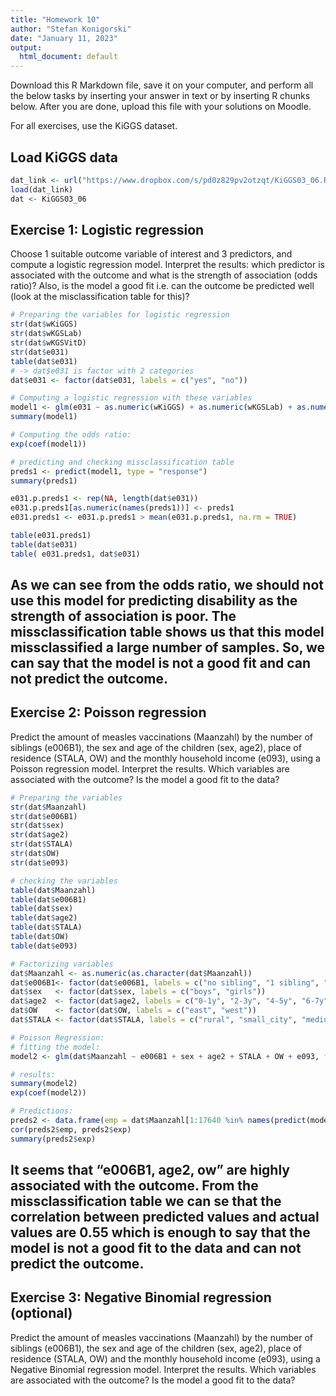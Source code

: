 ```yaml
---
title: "Homework 10"
author: "Stefan Konigorski"
date: "January 11, 2023"
output:
  html_document: default
---
```


Download this R Markdown file, save it on your computer, and perform all the below tasks by inserting your answer in text or by inserting R chunks below. After you are done, upload this file with your solutions on Moodle.

For all exercises, use the KiGGS dataset.

## Load KiGGS data

```r
dat_link <- url("https://www.dropbox.com/s/pd0z829pv2otzqt/KiGGS03_06.RData?dl=1")
load(dat_link)
dat <- KiGGS03_06
```

## Exercise 1: Logistic regression

Choose 1 suitable outcome variable of interest and 3 predictors, and compute a logistic regression model. Interpret the results: which predictor is associated with the outcome and what is the strength of association (odds ratio)? Also, is the model a good fit i.e. can the outcome be predicted well (look at the misclassification table for this)?

```r
# Preparing the variables for logistic regression 
str(dat$wKiGGS)
str(dat$wKGSLab)
str(dat$wKGSVitD)
str(dat$e031)
table(dat$e031)
# -> dat$e031 is factor with 2 categories
dat$e031 <- factor(dat$e031, labels = c("yes", "no"))

```
```r
# Computing a logistic regression with these variables
model1 <- glm(e031 ~ as.numeric(wKiGGS) + as.numeric(wKGSLab) + as.numeric(wKGSVitD), family = binomial(link = "logit"), data = dat)
summary(model1)
```
```r
# Computing the odds ratio:
exp(coef(model1))
```
```r
# predicting and checking missclassification table
preds1 <- predict(model1, type = "response")
summary(preds1)

e031.p.preds1 <- rep(NA, length(dat$e031))
e031.p.preds1[as.numeric(names(preds1))] <- preds1
e031.preds1 <- e031.p.preds1 > mean(e031.p.preds1, na.rm = TRUE)

table(e031.preds1)
table(dat$e031)
table( e031.preds1, dat$e031)
```
## As we can see from the odds ratio, we should not use this model for predicting disability as the strength of association is poor. The missclassification table shows us that this model missclassified a large number of samples. So, we can say that the model is not a good fit and can not predict the outcome.

## Exercise 2: Poisson regression

Predict the amount of measles vaccinations (Maanzahl) by the number of siblings (e006B1), the sex and age of the children (sex, age2), place of residence (STALA, OW) and the monthly household income (e093), using a Poisson regression model. Interpret the results. Which variables are associated with the outcome? Is the model a good fit to the data?

```r
# Preparing the variables
str(dat$Maanzahl)
str(dat$e006B1)
str(dat$sex)
str(dat$age2)
str(dat$STALA)
str(dat$OW)
str(dat$e093)

```
```r
# checking the variables
table(dat$Maanzahl)
table(dat$e006B1)
table(dat$sex)
table(dat$age2)
table(dat$STALA)
table(dat$OW)
table(dat$e093)
```

```r
# Factorizing variables
dat$Maanzahl <- as.numeric(as.character(dat$Maanzahl))
dat$e006B1<- factor(dat$e006B1, labels = c("no sibling", "1 sibling", "2 or more siblings"))
dat$sex   <- factor(dat$sex, labels = c("boys", "girls"))
dat$age2  <- factor(dat$age2, labels = c("0-1y", "2-3y", "4-5y", "6-7y", "8-9y", "10-11y", "12-13y", "14-15y", "16-17y"))
dat$OW    <- factor(dat$OW, labels = c("east", "west"))
dat$STALA <- factor(dat$STALA, labels = c("rural", "small_city", "medium_city", "urban"))
```


```r
# Poisson Regression: 
# fitting the model:
model2 <- glm(dat$Maanzahl ~ e006B1 + sex + age2 + STALA + OW + e093, family = poisson(link = "log"), data = dat)

# results:
summary(model2)
exp(coef(model2))
```

```r
# Predictions:
preds2 <- data.frame(emp = dat$Maanzahl[1:17640 %in% names(predict(model2, type="response"))], exp = predict(model2, type="response"))
cor(preds2$emp, preds2$exp)
summary(preds2$exp)
```
## It seems that "e006B1, age2, ow" are highly associated with the outcome. From the missclassification table we can se that the correlation between predicted values and actual values are 0.55 which is enough to say that the model is not a good fit to the data and can not predict the outcome.


## Exercise 3: Negative Binomial regression (optional)

Predict the amount of measles vaccinations (Maanzahl) by the number of siblings (e006B1), the sex and age of the children (sex, age2), place of residence (STALA, OW) and the monthly household income (e093), using a Negative Binomial regression model. Interpret the results. Which variables are associated with the outcome? Is the model a good fit to the data?
